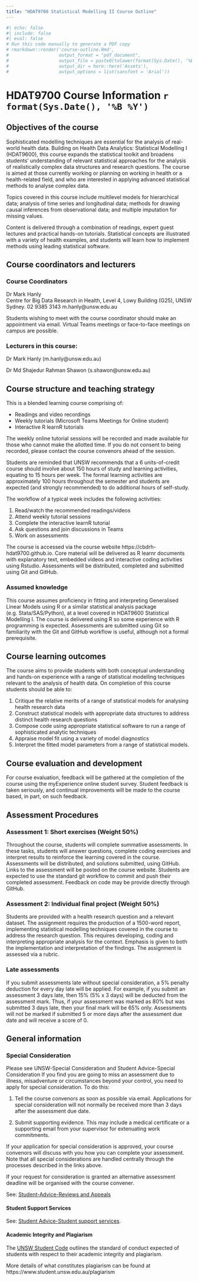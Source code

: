 ```yaml
---
title: "HDAT9700 Statistical Modelling II Course Outline"
---
```



```r
#| echo: false
#| include: false
#| eval: false
# Run this code manually to generate a PDF copy
# rmarkdown::render('course-outline.Rmd', 
#                   output_format = "pdf_document", 
#                   output_file = paste0(tolower(format(Sys.Date(), '%B-%Y')), "-hdat9700-course-outline"),
#                   output_dir = here::here('Assets'), 
#                   output_options = list(sansfont = 'Arial'))
```

# HDAT9700 Course Information `r format(Sys.Date(), '%B %Y')`

## Objectives of the course

Sophisticated modelling techniques are essential for the analysis of real-world health data. Building on Health Data Analytics: Statistical Modelling I (HDAT9600), this course expands the statistical toolkit and broadens students' understanding of relevant statistical approaches for the analysis of realistically complex data structures and research questions. The course is aimed at those currently working or planning on working in health or a health-related field, and who are interested in applying advanced statistical methods to analyse complex data.

Topics covered in this course include multilevel models for hierarchical data; analysis of time series and longitudinal data; methods for drawing causal inferences from observational data; and multiple imputation for missing values.

Content is delivered through a combination of readings, expert guest lectures and practical hands-on tutorials. Statistical concepts are illustrated with a variety of health examples, and students will learn how to implement methods using leading statistical software. 


## Course coordinators and lecturers

### Course Coordinators 

Dr Mark Hanly	
Centre for Big Data Research in Health, Level 4, Lowy Building (G25), UNSW Sydney.
02 9385 3143 
m.hanly@unsw.edu.au

Students wishing to meet with the course coordinator should make an appointment via email. Virtual Teams meetings or face-to-face meetings on campus are possible. 

### Lecturers in this course:

Dr Mark Hanly (m.hanly@unsw.edu.au)

Dr Md Shajedur Rahman Shawon	(s.shawon@unsw.edu.au)


## Course structure and teaching strategy

This is a blended learning course comprising of: 

* Readings and video recordings 
* Weekly tutorials (Microsoft Teams Meetings for Online student) 
* Interactive R learnR tutorials 

The weekly online tutorial sessions will be recorded and made available for those who cannot make the allotted time. If you do not consent to being recorded, please contact the course convenors ahead of the session.

Students are reminded that UNSW recommends that a 6 units-of-credit course should involve about 150 hours of study and learning activities, equating to 15 hours per week. The formal learning activities are approximately 100 hours throughout the semester and students are expected (and strongly recommended) to do additional hours of self-study.

The workflow of a typical week includes the following activities:

1. Read/watch the recommended readings/videos
1. Attend weekly tutorial sessions
1. Complete the interactive learnR tutorial 
1. Ask questions and join discussions in Teams
1. Work on assessments

The course is accessed via the course website https://cbdrh-hdat9700.github.io. Core material will be delivered as R learnr documents with explanatory text, embedded videos and interactive coding activities using Rstudio. Assessments will be distributed, completed and submitted using Git and GitHub.


### Assumed knowledge

This course assumes proficiency in fitting and interpreting Generalised Linear Models using R or a similar statistical analysis package (e.g. Stata/SAS/Python), at a level covered in HDAT9600 Statistical Modelling I. The course is delivered using R so some experience with R programming is expected. Assessments are submitted using Git so familiarity with the Git and GitHub workflow is useful, although not a formal prerequisite. 


## Course learning outcomes

The course aims to provide students with both conceptual understanding and hands-on experience with a range of statistical modelling techniques relevant to the analysis of health data. On completion of this course students should be able to:

1. Critique the relative merits of a range of statistical models for analysing health research data
1. Construct statistical models with appropriate data structures to address distinct health research questions
1. Compose code using appropriate statistical software to run a range of sophisticated analytic techniques
1. Appraise model fit using a variety of model diagnostics
1. Interpret the fitted model parameters from a range of statistical models.  


## Course evaluation and development

For course evaluation, feedback will be gathered at the completion of the course using the myExperience online student survey. Student feedback is taken seriously, and continual improvements will be made to the course based, in part, on such feedback.


## Assessment Procedures

### Assessment 1: Short exercises (Weight 50%)

Throughout the course, students will complete summative assessments. In these tasks, students will answer questions, complete coding exercises and interpret results to reinforce the learning covered in the course. Assessments will be distributed, and solutions submitted, using GitHub. Links to the assessment will be posted on the course website. Students are expected to use the standard git workflow to commit and push their completed assessment. Feedback on code may be provide directly through GitHub.

### Assessment 2: Individual final project (Weight 50%)

Students are provided with a health research question and a relevant dataset. The assignment requires the production of a 1500-word report, implementing statistical modelling techniques covered in the course to address the research question. This requires developing, coding and interpreting appropriate analysis for the context. Emphasis is given to both the implementation and interpretation of the findings. The assignment is assessed via a rubric.  

### Late assessments

If you submit assessments late without special consideration, a 5% penalty deduction for every day late will be applied. For example, if you submit an assessment 3 days late, then 15% (5% x 3 days) will be deducted from the assessment mark. Thus, if your assessment was marked as 80% but was submitted 3 days late, then your final mark will be 65% only. Assessments will not be marked if submitted 5 or more days after the assessment due date and will receive a score of 0.

## General information

### Special Consideration

Please see UNSW-Special Consideration and Student Advice-Special Consideration 
If you find you are going to miss an assessment due to illness, misadventure or circumstances beyond your control, you need to apply for special consideration. To do this:

1. Tell the course convenors as soon as possible via email. Applications for special consideration will not normally be received more than 3 days after the assessment due date.

1. Submit supporting evidence. This may include a medical certificate or a supporting email from your supervisor for extenuating work commitments.

If your application for special consideration is approved, your course convenors will discuss with you how you can complete your assessment. Note that all special considerations are handled centrally through the processes described in the links above. 

If your request for consideration is granted an alternative assessment deadline will be organised with the course convener.

See: [Student-Advice-Reviews and Appeals](https://medicalsciences.med.unsw.edu.au/students/undergraduate/advice-students#Appeals)


#### Student Support Services
See: [Student Advice-Student support services](https://medicalsciences.med.unsw.edu.au/students/undergraduate/advice-students#Support). 

#### Academic Integrity and Plagiarism
The [UNSW Student Code](https://www.unsw.edu.au/content/dam/pdfs/governance/policy/2022-01-policies/studentcodepolicy.pdf) outlines the standard of conduct expected of students with respect to their academic integrity and plagiarism. 

More details of what constitutes plagiarism can be found at https://www.student.unsw.edu.au/plagiarism
